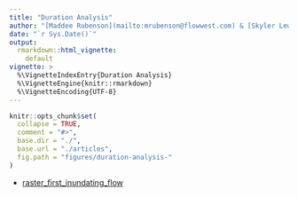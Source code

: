 ```yaml
---
title: "Duration Analysis"
author: "[Maddee Rubenson](mailto:mrubenson@flowwest.com) & [Skyler Lewis](slewis@flowwest.com)"
date: "`r Sys.Date()`"
output: 
  rmarkdown::html_vignette:
    default
vignette: >
  %\VignetteIndexEntry{Duration Analysis}
  %\VignetteEngine{knitr::rmarkdown}
  %\VignetteEncoding{UTF-8}
---
```


```r
knitr::opts_chunk$set(
  collapse = TRUE,
  comment = "#>",
  base.dir = "./",
  base.url = "./articles",
  fig.path = "figures/duration-analysis-"
)
```


* [raster_first_inundating_flow](../reference/raster_first_inundating_flow.html)

